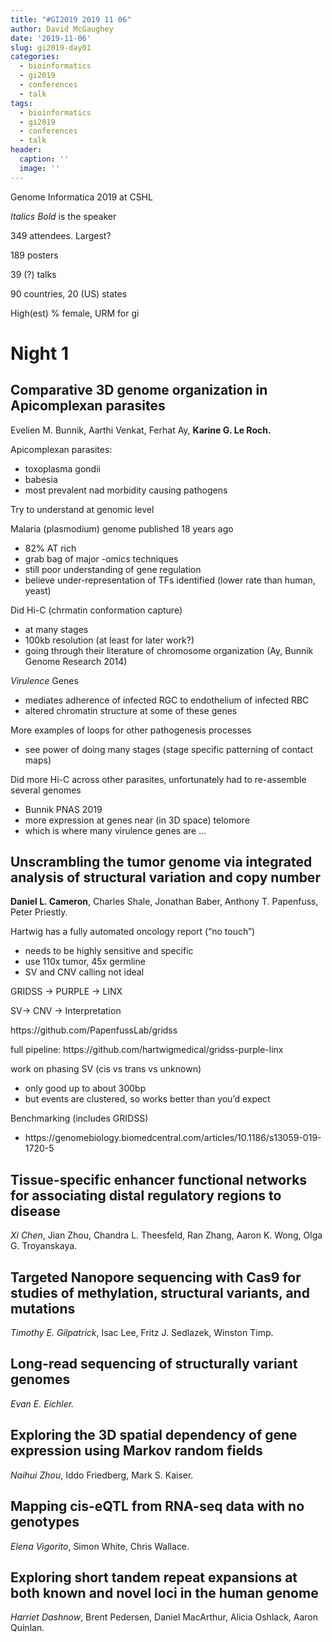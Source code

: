 ```yaml
---
title: "#GI2019 2019 11 06"
author: David McGaughey
date: '2019-11-06'
slug: gi2019-day01
categories:
  - bioinformatics
  - gi2019
  - conferences
  - talk
tags:
  - bioinformatics
  - gi2019
  - conferences
  - talk
header:
  caption: ''
  image: ''
---
```


Genome Informatica 2019 at CSHL

*Italics Bold* is the speaker

349 attendees. Largest?

189 posters

39 (?) talks

90 countries, 20 (US) states

High(est) % female, URM for gi

# Night 1
## Comparative 3D genome organization in Apicomplexan parasites
Evelien M. Bunnik, Aarthi Venkat, Ferhat Ay, **Karine G. Le Roch.**

Apicomplexan parasites:

  - toxoplasma gondii
  - babesia
  - most prevalent nad morbidity causing pathogens
  
Try to understand at genomic level

Malaria (plasmodium) genome published 18 years ago

  - 82% AT rich
  - grab bag of major -omics techniques
  - still poor understanding of gene regulation
  - believe under-representation of TFs identified (lower rate than human, yeast)
  
Did Hi-C (chrmatin conformation capture)

  - at many stages
  - 100kb resolution (at least for later work?)
  - going through their literature of chromosome organization (Ay, Bunnik Genome Research 2014)
  
*Virulence* Genes

  - mediates adherence of infected RGC to endothelium of infected RBC
  - altered chromatin structure at some of these genes

More examples of loops for other pathogenesis processes
  
  - see power of doing many stages (stage specific patterning of contact maps)
  
Did more Hi-C across other parasites, unfortunately had to re-assemble several genomes 

  - Bunnik PNAS 2019
  - more expression at genes near (in 3D space) telomore 
  - which is where many virulence genes are ...
  
## Unscrambling the tumor genome via integrated analysis of structural variation and copy number
**Daniel L. Cameron**, Charles Shale, Jonathan Baber, Anthony T. Papenfuss, Peter Priestly.

Hartwig has a fully automated oncology report ("no touch")

  - needs to be highly sensitive and specific 
  - use 110x tumor, 45x germline
  - SV and CNV calling not ideal
  
GRIDSS -> PURPLE -> LINX

SV-> CNV -> Interpretation

https://github.com/PapenfussLab/gridss 

full pipeline: https://github.com/hartwigmedical/gridss-purple-linx

work on phasing SV (cis vs trans vs unknown)

 - only good up to about 300bp
 - but events are clustered, so works better than you'd expect
 
 Benchmarking (includes GRIDSS)
 
  - https://genomebiology.biomedcentral.com/articles/10.1186/s13059-019-1720-5
  

## Tissue-specific enhancer functional networks for associating distal regulatory regions to disease
*Xi Chen*, Jian Zhou, Chandra L. Theesfeld, Ran Zhang, Aaron K. Wong, Olga G. Troyanskaya.

## Targeted Nanopore sequencing with Cas9 for studies of methylation, structural variants, and mutations
*Timothy E. Gilpatrick*, Isac Lee, Fritz J. Sedlazek, Winston Timp.

## Long-read sequencing of structurally variant genomes
*Evan E. Eichler.*

## Exploring the 3D spatial dependency of gene expression using Markov random fields
*Naihui Zhou*, Iddo Friedberg, Mark S. Kaiser.

## Mapping cis-eQTL from RNA-seq data with no genotypes
*Elena Vigorito*, Simon White, Chris Wallace.

## Exploring short tandem repeat expansions at both known and novel loci in the human genome
*Harriet Dashnow*, Brent Pedersen, Daniel MacArthur, Alicia Oshlack, Aaron Quinlan.
